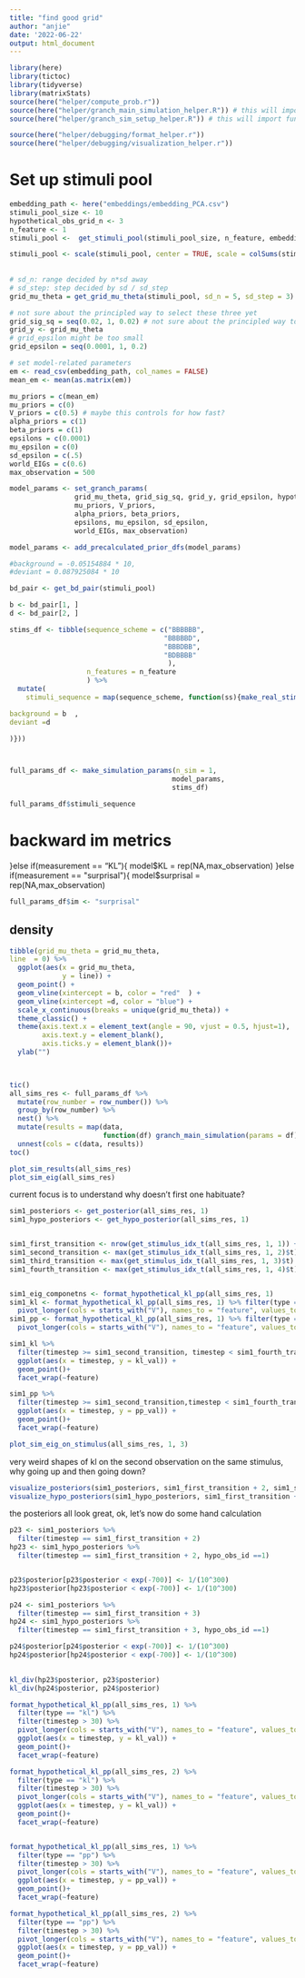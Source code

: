 ```yaml
---
title: "find good grid"
author: "anjie"
date: '2022-06-22'
output: html_document
---
```


```r
library(here)
library(tictoc)
library(tidyverse)
library(matrixStats)
source(here("helper/compute_prob.r"))
source(here("helper/granch_main_simulation_helper.R")) # this will import other helper functions 
source(here("helper/granch_sim_setup_helper.R")) # this will import functions that help with setting parameters 

source(here("helper/debugging/format_helper.r"))
source(here("helper/debugging/visualization_helper.r"))

```

# Set up stimuli pool

```r
embedding_path <- here("embeddings/embedding_PCA.csv")
stimuli_pool_size <- 10
hypothetical_obs_grid_n <- 3
n_feature <- 1
stimuli_pool <-  get_stimuli_pool(stimuli_pool_size, n_feature, embedding_path)

stimuli_pool <- scale(stimuli_pool, center = TRUE, scale = colSums(stimuli_pool))
  
  
# sd_n: range decided by n*sd away 
# sd_step: step decided by sd / sd_step 
grid_mu_theta = get_grid_mu_theta(stimuli_pool, sd_n = 5, sd_step = 3)

# not sure about the principled way to select these three yet
grid_sig_sq = seq(0.02, 1, 0.02) # not sure about the principled way to select this yet, but anything too small, like below 0.02 will give-f
grid_y <- grid_mu_theta 
# grid_epsilon might be too small 
grid_epsilon = seq(0.0001, 1, 0.2)

# set model-related parameters 
em <- read_csv(embedding_path, col_names = FALSE)
mean_em <- mean(as.matrix(em))

mu_priors = c(mean_em)
mu_priors = c(0)
V_priors = c(0.5) # maybe this controls for how fast?
alpha_priors = c(1) 
beta_priors = c(1) 
epsilons = c(0.0001) 
mu_epsilon = c(0)
sd_epsilon = c(.5)
world_EIGs = c(0.6) 
max_observation = 500

model_params <- set_granch_params(
                grid_mu_theta, grid_sig_sq, grid_y, grid_epsilon, hypothetical_obs_grid_n,
                mu_priors, V_priors, 
                alpha_priors, beta_priors, 
                epsilons, mu_epsilon, sd_epsilon,
                world_EIGs, max_observation)

model_params <- add_precalculated_prior_dfs(model_params)

```

```r
#background = -0.05154884 * 10, 
#deviant = 0.087925084 * 10

bd_pair <- get_bd_pair(stimuli_pool)

b <- bd_pair[1, ]
d <- bd_pair[2, ]

stims_df <- tibble(sequence_scheme = c("BBBBBB",
                                      "BBBBBD",
                                      "BBBDBB",
                                      "BDBBBB"
                                       ),
                   n_features = n_feature
                   ) %>% 
  mutate(
    stimuli_sequence = map(sequence_scheme, function(ss){make_real_stimuli_df(ss, #background = bd_pair[1, ], 

background = b  ,
deviant =d

)}))



full_params_df <- make_simulation_params(n_sim = 1,
                                        model_params, 
                                        stims_df)
```

```r
full_params_df$stimuli_sequence

```

# backward im metrics
}else if(measurement == "KL"){
    model$KL = rep(NA,max_observation)
  }else if(measurement == "surprisal"){
    model$surprisal = rep(NA,max_observation)

```r

full_params_df$im <- "surprisal"

```




## density

```r


tibble(grid_mu_theta = grid_mu_theta,
line  = 0) %>%
  ggplot(aes(x = grid_mu_theta, 
             y = line)) + 
  geom_point() + 
  geom_vline(xintercept = b, color = "red"	) + 
  geom_vline(xintercept =d, color = "blue") +
  scale_x_continuous(breaks = unique(grid_mu_theta)) + 
  theme_classic() +
  theme(axis.text.x = element_text(angle = 90, vjust = 0.5, hjust=1), 
        axis.text.y = element_blank(), 
        axis.ticks.y = element_blank())+ 
  ylab("")

  

```




```r
tic()
all_sims_res <- full_params_df %>%
  mutate(row_number = row_number()) %>% 
  group_by(row_number) %>% 
  nest() %>%
  mutate(results = map(data,
                       function(df) granch_main_simulation(params = df))) %>%
  unnest(cols = c(data, results))
toc()
```



```r
plot_sim_results(all_sims_res)
plot_sim_eig(all_sims_res)
```

current focus is to understand why doesn't first one habituate? 


```r
sim1_posteriors <- get_posterior(all_sims_res, 1)
sim1_hypo_posteriors <- get_hypo_posterior(all_sims_res, 1)


sim1_first_transition <- nrow(get_stimulus_idx_t(all_sims_res, 1, 1)) + 1 # gives us the first trial for the 
sim1_second_transition <- max(get_stimulus_idx_t(all_sims_res, 1, 2)$t) + 1 # gives us the first trial for the 
sim1_third_transition <- max(get_stimulus_idx_t(all_sims_res, 1, 3)$t) + 1 # gives us the first trial for the 
sim1_fourth_transition <- max(get_stimulus_idx_t(all_sims_res, 1, 4)$t) + 1 # gives us the first trial for the 


sim1_eig_componetns <- format_hypothetical_kl_pp(all_sims_res, 1)
sim1_kl <- format_hypothetical_kl_pp(all_sims_res, 1) %>% filter(type == "kl") %>% 
  pivot_longer(cols = starts_with("V"), names_to = "feature", values_to = "kl_val") 
sim1_pp <- format_hypothetical_kl_pp(all_sims_res, 1) %>% filter(type == "pp") %>% 
  pivot_longer(cols = starts_with("V"), names_to = "feature", values_to = "pp_val") 
```


```r


sim1_kl %>% 
  filter(timestep >= sim1_second_transition, timestep < sim1_fourth_transition) %>% 
  ggplot(aes(x = timestep, y = kl_val)) +
  geom_point()+ 
  facet_wrap(~feature)

sim1_pp %>% 
  filter(timestep >= sim1_second_transition,timestep < sim1_fourth_transition) %>% 
  ggplot(aes(x = timestep, y = pp_val)) +
  geom_point()+ 
  facet_wrap(~feature)

plot_sim_eig_on_stimulus(all_sims_res, 1, 3)

```

very weird shapes of kl on the second observation on the same stimulus, why going up and then going down? 


```r
visualize_posteriors(sim1_posteriors, sim1_first_transition + 2, sim1_second_transition)
visualize_hypo_posteriors(sim1_hypo_posteriors, sim1_first_transition + 2, sim1_second_transition)
```

the posteriors all look great, ok, let's now do some hand calculation

```r
p23 <- sim1_posteriors %>% 
  filter(timestep == sim1_first_transition + 2)
hp23 <- sim1_hypo_posteriors %>% 
  filter(timestep == sim1_first_transition + 2, hypo_obs_id ==1)


p23$posterior[p23$posterior < exp(-700)] <- 1/(10^300)
hp23$posterior[hp23$posterior < exp(-700)] <- 1/(10^300)

p24 <- sim1_posteriors %>% 
  filter(timestep == sim1_first_transition + 3)
hp24 <- sim1_hypo_posteriors %>% 
  filter(timestep == sim1_first_transition + 3, hypo_obs_id ==1)

p24$posterior[p24$posterior < exp(-700)] <- 1/(10^300)
hp24$posterior[hp24$posterior < exp(-700)] <- 1/(10^300)

        
kl_div(hp23$posterior, p23$posterior)
kl_div(hp24$posterior, p24$posterior)

```





```r

format_hypothetical_kl_pp(all_sims_res, 1) %>% 
  filter(type == "kl") %>% 
  filter(timestep > 30) %>% 
  pivot_longer(cols = starts_with("V"), names_to = "feature", values_to = "kl_val") %>% 
  ggplot(aes(x = timestep, y = kl_val)) +
  geom_point()+ 
  facet_wrap(~feature)

format_hypothetical_kl_pp(all_sims_res, 2) %>% 
  filter(type == "kl") %>% 
  filter(timestep > 30) %>% 
  pivot_longer(cols = starts_with("V"), names_to = "feature", values_to = "kl_val") %>% 
  ggplot(aes(x = timestep, y = kl_val)) +
  geom_point()+ 
  facet_wrap(~feature)


format_hypothetical_kl_pp(all_sims_res, 1) %>% 
  filter(type == "pp") %>% 
  filter(timestep > 30) %>% 
  pivot_longer(cols = starts_with("V"), names_to = "feature", values_to = "pp_val") %>% 
  ggplot(aes(x = timestep, y = pp_val)) +
  geom_point()+ 
  facet_wrap(~feature)

format_hypothetical_kl_pp(all_sims_res, 2) %>% 
  filter(type == "pp") %>% 
  filter(timestep > 30) %>% 
  pivot_longer(cols = starts_with("V"), names_to = "feature", values_to = "pp_val") %>% 
  ggplot(aes(x = timestep, y = pp_val)) +
  geom_point()+ 
  facet_wrap(~feature)
```





